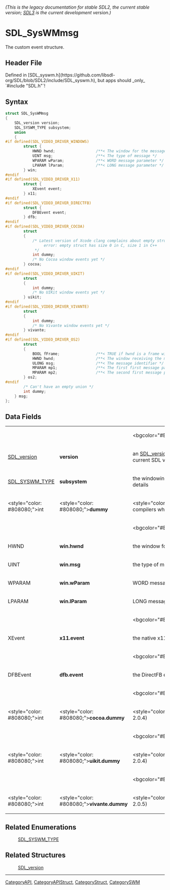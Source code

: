 ====== (This is the legacy documentation for stable SDL2, the current stable version; [https://wiki.libsdl.org/SDL3/ SDL3] is the current development version.) ======
= SDL_SysWMmsg =

The custom event structure.

== Header File ==

Defined in [SDL_syswm.h](https://github.com/libsdl-org/SDL/blob/SDL2/include/SDL_syswm.h), but apps should _only_ `#include "SDL.h"`!

== Syntax ==

<syntaxhighlight lang='c'>
struct SDL_SysWMmsg
{
    SDL_version version;
    SDL_SYSWM_TYPE subsystem;
    union
    {
#if defined(SDL_VIDEO_DRIVER_WINDOWS)
        struct {
            HWND hwnd;                  /**< The window for the message */
            UINT msg;                   /**< The type of message */
            WPARAM wParam;              /**< WORD message parameter */
            LPARAM lParam;              /**< LONG message parameter */
        } win;
#endif
#if defined(SDL_VIDEO_DRIVER_X11)
        struct {
            XEvent event;
        } x11;
#endif
#if defined(SDL_VIDEO_DRIVER_DIRECTFB)
        struct {
            DFBEvent event;
        } dfb;
#endif
#if defined(SDL_VIDEO_DRIVER_COCOA)
        struct
        {
            /* Latest version of Xcode clang complains about empty structs in C v. C++:
                 error: empty struct has size 0 in C, size 1 in C++
             */
            int dummy;
            /* No Cocoa window events yet */
        } cocoa;
#endif
#if defined(SDL_VIDEO_DRIVER_UIKIT)
        struct
        {
            int dummy;
            /* No UIKit window events yet */
        } uikit;
#endif
#if defined(SDL_VIDEO_DRIVER_VIVANTE)
        struct
        {
            int dummy;
            /* No Vivante window events yet */
        } vivante;
#endif
#if defined(SDL_VIDEO_DRIVER_OS2)
        struct
        {
            BOOL fFrame;                /**< TRUE if hwnd is a frame window */
            HWND hwnd;                  /**< The window receiving the message */
            ULONG msg;                  /**< The message identifier */
            MPARAM mp1;                 /**< The first first message parameter */
            MPARAM mp2;                 /**< The second first message parameter */
        } os2;
#endif
        /* Can't have an empty union */
        int dummy;
    } msg;
};</syntaxhighlight>

== Data Fields ==

{|
|
|
|<bgcolor="#EDEDED">''All Subsystems''
|-
|[[SDL_version]]
|'''version'''
|an [[SDL_version]] structure that contains the current SDL version
|-
|[[SDL_SYSWM_TYPE]]
|'''subsystem'''
|the windowing system type; see [[#Remarks|Remarks]] for details
|-
|<style="color: #808080;">int
|<style="color: #808080;">'''dummy'''
|<style="color: #808080;">unused (to help compilers when no specific system is available)
|-
|
|
|<bgcolor="#EDEDED">''SDL_SYSWM_WINDOWS''
|-
|HWND
|'''win.hwnd'''
|the window for the message
|-
|UINT
|'''win.msg'''
|the type of message
|-
|WPARAM
|'''win.wParam'''
|WORD message parameter
|-
|LPARAM
|'''win.lParam'''
|LONG message parameter
|-
|
|
|<bgcolor="#EDEDED">''SDL_SYSWM_X11''
|-
|XEvent
|'''x11.event'''
|the native x11 event structure
|-
|
|
|<bgcolor="#EDEDED">''SDL_SYSWM_DIRECTFB''
|-
|DFBEvent
|'''dfb.event'''
|the DirectFB event
|-
|
|
|<bgcolor="#EDEDED">''SDL_SYSWM_COCOA''
|-
|<style="color: #808080;">int
|<style="color: #808080;">'''cocoa.dummy'''
|<style="color: #808080;">unused (>= SDL 2.0.4)
|-
|
|
|<bgcolor="#EDEDED">''SDL_SYSWM_UIKIT''
|-
|<style="color: #808080;">int
|<style="color: #808080;">'''uikit.dummy'''
|<style="color: #808080;">unused (>= SDL 2.0.4)
|-
|
|
|<bgcolor="#EDEDED">''SDL_SYSWM_VIVANTE''
|-
|<style="color: #808080;">int
|<style="color: #808080;">'''vivante.dummy'''
|<style="color: #808080;">unused (>= SDL 2.0.5)
|}

== Related Enumerations ==

:[[SDL_SYSWM_TYPE]]

== Related Structures ==

:[[SDL_version]]

----
[[CategoryAPI]], [[CategoryAPIStruct]], [[CategoryStruct]], [[CategorySWM]]


